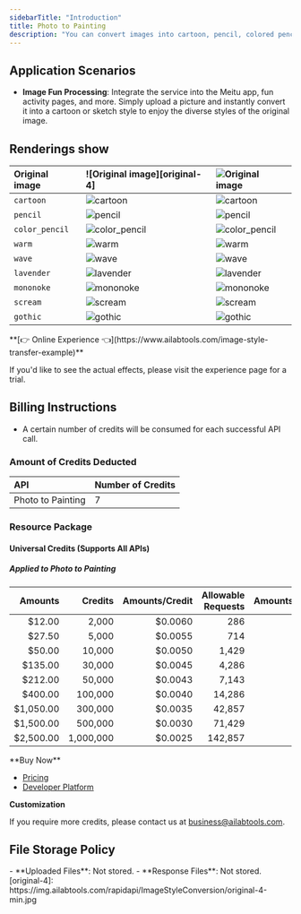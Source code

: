 ```yaml
---
sidebarTitle: "Introduction"
title: Photo to Painting
description: "You can convert images into cartoon, pencil, colored pencil, or gothic oil painting, colored sugar cube oil painting, shouting oil painting, Kanagawa Surf Lane oil painting, whimsical oil painting, lavender oil painting and other styles."
---
```


## Application Scenarios

- **Image Fun Processing**: Integrate the service into the Meitu app, fun activity pages, and more. Simply upload a picture and instantly convert it into a cartoon or sketch style to enjoy the diverse styles of the original image.

## Renderings show

| Original image | ![Original image][original-4]     | ![Original image][original-5]     |
|:---------------|:----------------------------------|:----------------------------------|
| `cartoon`      | ![`cartoon`][cartoon-4]           | ![`cartoon`][cartoon-5]           |
| `pencil`       | ![`pencil`][pencil-4]             | ![`pencil`][pencil-5]             |
| `color_pencil` | ![`color_pencil`][color_pencil-4] | ![`color_pencil`][color_pencil-5] |
| `warm`         | ![`warm`][warm-4]                 | ![`warm`][warm-5]                 |
| `wave`         | ![`wave`][wave-4]                 | ![`wave`][wave-5]                 |
| `lavender`     | ![`lavender`][lavender-4]         | ![`lavender`][lavender-5]         |
| `mononoke`     | ![`mononoke`][mononoke-4]         | ![`mononoke`][mononoke-5]         |
| `scream`       | ![`scream`][scream-4]             | ![`scream`][scream-5]             |
| `gothic`       | ![`gothic`][gothic-4]             | ![`gothic`][gothic-5]             |
<Tip>
**[👉 Online Experience 👈](https://www.ailabtools.com/image-style-transfer-example)**

If you'd like to see the actual effects, please visit the experience page for a trial.
</Tip>
## Billing Instructions

- A certain number of credits will be consumed for each successful API call.

### Amount of Credits Deducted

| API               | Number of Credits |
|:------------------|:------------------|
| Photo to Painting | 7                 |

### Resource Package

#### Universal Credits (Supports All APIs)

##### Applied to Photo to Painting

|   Amounts |   Credits | Amounts/Credit | Allowable Requests | Amounts/Request |
|----------:|----------:|---------------:|-------------------:|----------------:|
|    $12.00 |     2,000 |        $0.0060 |                286 |         $0.0420 |
|    $27.50 |     5,000 |        $0.0055 |                714 |         $0.0385 |
|    $50.00 |    10,000 |        $0.0050 |              1,429 |         $0.0350 |
|   $135.00 |    30,000 |        $0.0045 |              4,286 |         $0.0315 |
|   $212.00 |    50,000 |        $0.0043 |              7,143 |         $0.0301 |
|   $400.00 |   100,000 |        $0.0040 |             14,286 |         $0.0280 |
| $1,050.00 |   300,000 |        $0.0035 |             42,857 |         $0.0245 |
| $1,500.00 |   500,000 |        $0.0030 |             71,429 |         $0.0210 |
| $2,500.00 | 1,000,000 |        $0.0025 |            142,857 |         $0.0175 |
<Tip>
**Buy Now**

- <a href="https://www.ailabtools.com/price?tab=developer" target="_blank">Pricing</a>
- <a href="https://www.ailabtools.com/developer-platform" target="_blank">Developer Platform</a>

**Customization**

If you require more credits, please contact us at <a href="mailto:business@ailabtools.com">business@ailabtools.com</a>.
</Tip>
## File Storage Policy
<Tip>
- **Uploaded Files**: Not stored.
- **Response Files**: Not stored.
</Tip>
[original-4]: https://img.ailabtools.com/rapidapi/ImageStyleConversion/original-4-min.jpg

[original-5]: https://img.ailabtools.com/rapidapi/ImageStyleConversion/original-5-min.jpg

[cartoon-4]: https://img.ailabtools.com/rapidapi/ImageStyleConversion/cartoon-4-min.jpeg

[cartoon-5]: https://img.ailabtools.com/rapidapi/ImageStyleConversion/cartoon-5-min.jpeg

[pencil-4]: https://img.ailabtools.com/rapidapi/ImageStyleConversion/pencil-4-min.jpeg

[pencil-5]: https://img.ailabtools.com/rapidapi/ImageStyleConversion/pencil-5-min.jpeg

[color_pencil-4]: https://img.ailabtools.com/rapidapi/ImageStyleConversion/color_pencil-4-min.jpeg

[color_pencil-5]: https://img.ailabtools.com/rapidapi/ImageStyleConversion/color_pencil-5-min.jpeg

[warm-4]: https://img.ailabtools.com/rapidapi/ImageStyleConversion/warm-4-min.jpeg

[warm-5]: https://img.ailabtools.com/rapidapi/ImageStyleConversion/warm-5-min.jpeg

[wave-4]: https://img.ailabtools.com/rapidapi/ImageStyleConversion/wave-4-min.jpeg

[wave-5]: https://img.ailabtools.com/rapidapi/ImageStyleConversion/wave-5-min.jpeg

[lavender-4]: https://img.ailabtools.com/rapidapi/ImageStyleConversion/lavender-4-min.jpeg

[lavender-5]: https://img.ailabtools.com/rapidapi/ImageStyleConversion/lavender-5-min.jpeg

[mononoke-4]: https://img.ailabtools.com/rapidapi/ImageStyleConversion/mononoke-4-min.jpeg

[mononoke-5]: https://img.ailabtools.com/rapidapi/ImageStyleConversion/mononoke-5-min.jpeg

[scream-4]: https://img.ailabtools.com/rapidapi/ImageStyleConversion/scream-4-min.jpeg

[scream-5]: https://img.ailabtools.com/rapidapi/ImageStyleConversion/scream-5-min.jpeg

[gothic-4]: https://img.ailabtools.com/rapidapi/ImageStyleConversion/gothic-4-min.jpeg

[gothic-5]: https://img.ailabtools.com/rapidapi/ImageStyleConversion/gothic-5-min.jpeg